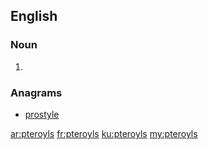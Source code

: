 ==English==

===Noun===
{{head|en|plural}}

# {{plural of|pteroyl|lang=en|nocat=1}}

===Anagrams===
* [[prostyle#English|prostyle]]

[[ar:pteroyls]]
[[fr:pteroyls]]
[[ku:pteroyls]]
[[my:pteroyls]]